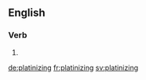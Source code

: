 ==English==

===Verb===
{{head|en}}

# {{present participle of|platinize|lang=en}}

[[de:platinizing]]
[[fr:platinizing]]
[[sv:platinizing]]